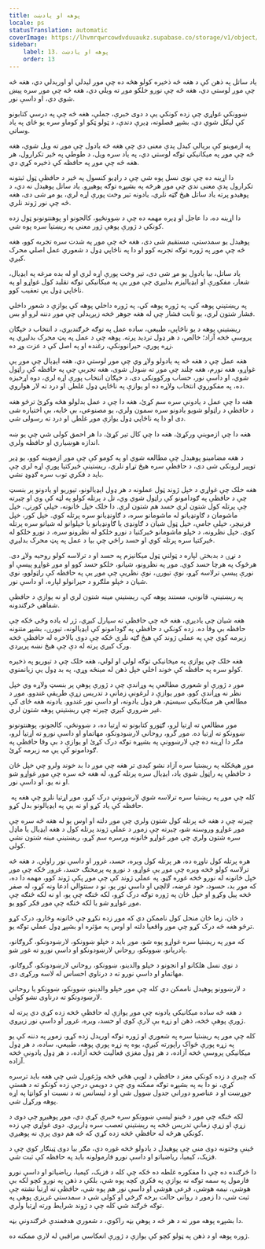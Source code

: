```yaml
---
title: پوهه او یادښت
locale: ps
statusTranslation: automatic
coverImage: https://lhvmrqwrcowdvduuaukz.supabase.co/storage/v1/object/public/strapi-uploads/small_cover-educacion-fundamental.webp-2d51a7828a2b1309555be27f7e2a61a0.webp
sidebar:
    label: 13. پوهه او یادښت
    order: 13
---
```

یاد ساتل په ذهن کې د هغه څه ذخیره کولو هڅه ده چې موږ لیدلي او اوریدلي دي، هغه څه چې موږ لوستي دي، هغه څه چې نورو خلکو موږ ته ویلي دي، هغه څه چې موږ سره پیښ شوي دي، او داسې نور.

ښوونکي غواړي چې زده کونکي یې د دوی خبرې، جملې، هغه څه چې په درسي کتابونو کې لیکل شوي دي، بشپړ فصلونه، ډیرې دندې، د ټولو ټکو او کوماو سره یو ځای په یاد وساتي.

په ازموینو کې بریالي کیدل پدې معنی دي چې هغه څه یادول چې موږ ته ویل شوي، هغه څه چې موږ په میکانیکي توګه لوستي دي، په یاد سره ویل، د طوطي په څیر تکرارول، هر هغه څه چې موږ په حافظه کې ذخیره کړي دي.

دا اړینه ده چې نوی نسل پوه شي چې د راډیو کنسول په څیر د حافظې ټول ثبتونه تکرارول پدې معنی ندي چې موږ هرڅه په بشپړه توګه پوهیږو. یاد ساتل پوهیدل نه دي، د پوهیدو پرته یاد ساتل هیڅ ګټه نلري، یادونه تیر وخت پورې اړه لري، یو مړ شی دی، هغه څه چې نور ژوند نلري.

دا اړینه ده، دا عاجل او ډیره مهمه ده چې د ښوونځیو، کالجونو او پوهنتونونو ټول زده کونکي د ژورې پوهې ژور معنی په ریښتیا سره پوه شي.

پوهیدل یو سمدستي، مستقیم شی دی، هغه څه چې موږ په شدت سره تجربه کوو، هغه څه چې موږ په ژوره توګه تجربه کوو او دا په ناڅاپي ډول د شعوري عمل اصلي محرک کیږي.

یاد ساتل، بیا یادول یو مړ شی دی، تیر وخت پورې اړه لري او له بده مرغه په ​​ایډیال، شعار، مفکورې او ایډیالیزم بدلیږي چې موږ یې په میکانیکي توګه تقلید کول غواړو او په ناڅاپي ډول یې تعقیب کوو.

په ریښتینې پوهه کې، په ژوره پوهه کې، په ژوره داخلي پوهه کې یوازې د شعور داخلي فشار شتون لري، یو ثابت فشار چې له هغه جوهر څخه زیږیدلی چې موږ دننه لرو او بس.

ریښتینې پوهه د یو ناڅاپي، طبیعي، ساده عمل په توګه څرګندیږي، د انتخاب د خپګان پروسې څخه آزاد؛ خالص، د هر ډول تردید پرته. پوهه چې د عمل په پټ محرک بدلیږي په زړه پوري، حیرانوونکې، رغنده او په اصل کې د عزت وړ ده.

هغه عمل چې د هغه څه په یادولو ولاړ وي چې موږ لوستي دي، هغه ایډیال چې موږ یې غواړو، هغه نورم، هغه چلند چې موږ ته ښودل شوی، هغه تجربې چې په حافظه کې راټول شوي، او داسې نور، حساب ورکوونکی دی، د خپګان انتخاب پورې اړه لري، دوه اړخیزه ده، په مفکوروي انتخاب ولاړه ده او یوازې په ناڅاپي ډول غلطۍ او درد ته لار هواروي.

هغه دا چې عمل د یادونې سره سم کړئ، هغه دا چې د عمل بدلولو هڅه وکړئ ترڅو هغه د حافظې د راټولو شویو یادونو سره سمون ولري، یو مصنوعي، بې ځایه، بې اختیاره شی دی او دا په ناڅاپي ډول یوازې موږ غلطۍ او درد ته رسولی شي.

هغه دا چې ازموینې ورکړئ، هغه دا چې کال تیر کړئ، دا هر احمق کولی شي چې یو ښه اندازه هوښیاري او حافظه ولري.

د هغه مضامینو پوهیدل چې مطالعه شوي او په کومو کې چې موږ ازموینه کوو، یو ډیر توپیر لرونکی شی دی، د حافظې سره هیڅ تړاو نلري، ریښتینې ځیرکتیا پورې اړه لري چې باید د فکري توب سره ګډوډ نشي.

هغه خلک چې غواړي د خپل ژوند ټول عملونه د هر ډول ایډیالونو، تیوریو او یادونو پر بنسټ چې د حافظې په ګودامونو کې راټول شوي وي، تل د پرتله کولو په لټه کې وي او چیرته چې پرتله کول شتون لري حسد هم شتون لري. دا خلک خپل ځانونه، خپلې کورنۍ، خپل ماشومان د ګاونډیانو له ماشومانو سره، د ګاونډیانو سره پرتله کوي. خپل کور، خپل فرنیچر، خپلې جامې، خپل ټول شیان د ګاونډی یا ګاونډیانو یا خپلوانو له شیانو سره پرتله کوي. خپل نظرونه، د خپلو ماشومانو ځیرکتیا د نورو خلکو له نظرونو سره، د نورو خلکو له ځیرکتیا سره پرتله کوي او حسد راځي چې بیا د عمل په پټ محرک بدلیږي.

د نړۍ د بدبختۍ لپاره د ټولنې ټول میکانیزم په حسد او د ترلاسه کولو روحیه ولاړ دی. هرڅوک په هرچا حسد کوي. موږ په نظرونو، شیانو، خلکو حسد کوو او موږ غواړو پیسې او نورې پیسې ترلاسه کړو، نوې تیورۍ، نوې نظریې چې موږ یې په حافظه کې راټولوو، نوي شیان د خپلو ملګرو د حیرانولو لپاره، او داسې نور.

په ریښتینې، قانوني، مستند پوهه کې، ریښتینې مینه شتون لري او نه یوازې د حافظې شفاهي څرګندونه.

هغه شیان چې یادیږي، هغه څه چې حافظې ته سپارل کیږي، ژر له یاده وځي ځکه چې حافظه بې وفا ده. زده کونکي د حافظې په ګودامونو کې ایډیالونه، تیورۍ، بشپړ متنونه زیرمه کوي چې په عملي ژوند کې هیڅ ګټه نلري ځکه چې دوی بالاخره له حافظې څخه ورک کیږي پرته له دې چې هیڅ نښه پریږدي.

هغه خلک چې یوازې په میخانیکي توګه لولي او لولي، هغه خلک چې د تیوریو په ذخیره کولو سره په حافظه کې خوند اخلي خپل ذهن له مینځه وړي، په بد ډول یې زیانمنوي.

موږ د ژورې او شعوري مطالعې په وړاندې چې د ژورې پوهې پر بنسټ ولاړه وي خپل نظر نه وړاندې کوو. موږ یوازې د لرغونې زمانې د تدریس زړې طریقې غندوو. موږ د مطالعې هر میکانیکي سیسټم، هر ډول یادونه، او داسې نور غندوو. یادونه هغه ځای کې غیر ضروري کیږي چیرته چې ریښتینې پوهه شتون لري.

موږ مطالعې ته اړتیا لرو، ګټورو کتابونو ته اړتیا ده، د ښوونځي، کالجونو، پوهنتونونو ښوونکو ته اړتیا ده. موږ گرو، روحاني لارښودونکو، مهاتماو او داسې نورو ته اړتیا لرو، مګر دا اړینه ده چې لارښوونې په بشپړه توګه درک کړئ او یوازې د بې وفا حافظې په ګودامونو کې یې مه زیرمه کړئ.

موږ هیڅکله په ریښتیا سره آزاد نشو کیدی تر هغه چې موږ دا بد خوند ولرو چې خپل ځان د حافظې په راټول شوي یاد، ایډیال سره پرتله کړو، له هغه څه سره چې موږ غواړو شو او نه یو، او داسې نور.

کله چې موږ په ریښتیا سره ترلاسه شوي لارښوونې درک کړو، موږ اړتیا نلرو چې هغه په ​​حافظه کې یاد کړو او نه یې په ایډیالونو بدل کړو.

چیرته چې د هغه څه پرتله کول شتون ولري چې موږ دلته او اوس یو له هغه څه سره چې موږ غواړو وروسته شو، چیرته چې زموږ د عملي ژوند پرتله کول د هغه ایډیال یا ماډل سره شتون ولري چې موږ غواړو ځانونه ورسره سم کړو، ریښتینې مینه شتون نشي کولی.

هره پرتله کول ناوړه ده، هر پرتله کول ویره، حسد، غرور او داسې نور راولي. د هغه څه ترلاسه کولو څخه ویره چې موږ یې غواړو، د نورو په پرمختګ حسد، غرور ځکه چې موږ خپل ځانونه له نورو څخه غوره ګڼو. په عملي ژوند کې چې موږ پکې ژوند کوو، مهمه دا ده، که موږ بد، حسود، خود غرضه، لالچی او داسې نور یو، نو د سنتوالي ادعا ونه کړو، له صفر څخه پیل وکړو او خپل ځان په ژوره توګه درک کړو، لکه څنګه چې یو، او نه لکه څنګه چې موږ غواړو شو یا لکه څنګه چې موږ فکر کوو یو.

د ځان، زما ځان منحل کول ناممکن دي که موږ زده نکړو چې ځانونه وڅارو، درک کړو ترڅو هغه څه درک کړو چې موږ واقعیا دلته او اوس په مؤثره او بشپړ ډول عملي توګه یو.

که موږ په ریښتیا سره غواړو پوه شو، موږ باید د خپلو ښوونکو، لارښودونکو، گروګانو، پادریانو، ښوونکو، روحاني لارښودونکو او داسې نورو ته غوږ شو.

د نوي نسل هلکانو او انجونو د خپلو والدینو، ښوونکو، روحاني لارښودونکو، گروګانو، مهاتماو او داسې نورو ته د درناوي احساس له لاسه ورکړی دی.

د لارښوونو پوهیدل ناممکن دي کله چې موږ خپلو والدینو، ښوونکو، ښوونکو یا روحاني لارښودونکو ته درناوی نشو کولی.

د هغه څه ساده میکانیکي یادونه چې موږ یوازې له حافظې څخه زده کړي دي پرته له ژورې پوهې څخه، ذهن او زړه بې لارې کوي او حسد، ویره، غرور او داسې نور زیږوي.

کله چې موږ په ریښتیا سره په شعوري او ژوره توګه اوریدل زده کړو، زموږ په دننه کې یو په زړه پورې ځواک راپورته کیږي، یوه په زړه پورې پوهه، طبیعي، ساده، د هر ډول میکانیکي پروسې څخه آزاده، د هر ډول مغزي فعالیت څخه آزاده، د هر ډول یادونې څخه آزاده.

که چیرې د زده کونکي مغز د حافظې د لویې هڅې څخه وژغورل شي چې هغه باید ترسره کړي، نو دا به په بشپړه توګه ممکنه وي چې د دویمې درجې زده کونکو ته د هستې جوړښت او د عناصرو دوراني جدول ښوول شي او د لیسانس ته د نسبت او کوانټا په اړه پوهه ورکړل شي.

لکه څنګه چې موږ د ځینو لیسې ښوونکو سره خبرې کړې دي، موږ پوهیږو چې دوی د زړې او زړې زمانې تدریس څخه په ریښتینې تعصب سره ډاریږي. دوی غواړي چې زده کونکي هرڅه له حافظې څخه زده کړي که څه هم دوی پرې نه پوهیږي.

ځینې وختونه دوی مني چې پوهیدل د یادولو څخه غوره دي، مګر بیا دوی ټینګار کوي چې د فزیک، کیمیا، ریاضیاتو او داسې نورو فارمولونه باید په حافظه کې ثبت شي.

دا څرګنده ده چې دا مفکوره غلطه ده ځکه چې کله د فزیک، کیمیا، ریاضیاتو او داسې نورو فارمول په سمه توګه نه یوازې په فکري کچه پوه شي، بلکې د ذهن په نورو کچو لکه بې هوشي، نیمه هوشي، فرعي هوشي او داسې نور هم پوه شي، حافظې ته اړتیا نشته چې ثبت شي، دا زموږ د رواني حالت برخه ګرځي او کولی شي د سمدستي غریزي پوهې په توګه څرګند شي کله چې د ژوند شرایط ورته اړتیا ولري.

دا بشپړه پوهه موږ ته د هر څه د پوهې بڼه راکوي، د شعوري هدفمندې څرګندونې بڼه.

ژوره پوهه او د ذهن په ټولو کچو کې یوازې د ژورې انعکاسي مراقبې له لارې ممکنه ده.

